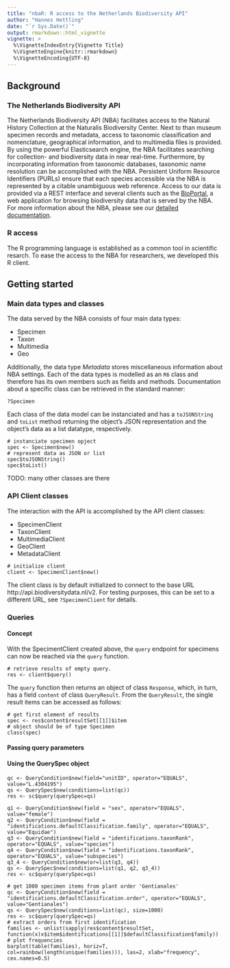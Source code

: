 ```yaml
---
title: "nbaR: R access to the Netherlands Biodiversity API"
author: "Hannes Hettling"
date: "`r Sys.Date()`"
output: rmarkdown::html_vignette
vignette: >
  %\VignetteIndexEntry{Vignette Title}
  %\VignetteEngine{knitr::rmarkdown}
  %\VignetteEncoding{UTF-8}
---
```


## Background

### The Netherlands Biodiversity API
The Netherlands Biodiversity API
(NBA) facilitates access to the Natural History Collection at the
Naturalis Biodiversity Center. Next to than museum specimen records
and metadata, access to taxonomic classification and nomenclature,
geographical information, and to multimedia files is provided. By
using the powerful Elasticsearch engine, the NBA facilitates searching
for collection- and biodiversity data in near real-time. Furthermore,
by incorporating information from taxonomic databases, taxonomic name
resolution can be accomplished with the NBA. Persistent Uniform
Resource Identifiers (PURLs) ensure that each species accessible via
the NBA is represented by a citable unambiguous web reference. Access
to our data is provided via a REST interface and several clients such
as the [BioPortal](http://bioportal.naturalis.nl/), a web application
for browsing biodiversity data that is served by the NBA.  For more
information about the NBA, please see our
[detailed documentation](http://docs.biodiversitydata.nl/).

### R access
The R programming language is established as a common tool in scientific resarch.
To ease the access to the NBA for researchers, we developed this R client.

## Getting started

### Main data types and classes
The data served by the NBA consists of four main data types:

* Specimen
* Taxon
* Multimedia
* Geo

Additionally, the data type *Metadata* stores miscellaneous
information about NBA settings. Each of the data types is modelled
as an `R6` class and therefore has its own members such as fields
and methods. Documentation about a specific class can be retrieved
in the standard manner:

```
?Specimen
```

Each class of the data model can be instanciated and has a `toJSONString` and `toList` method returning
the object's JSON representation and the object's data as a list datatype, respectively.


```
# instanciate specimen opject
spec <- Specimen$new()
# represent data as JSON or list
spec$toJSONString()
spec$toList()
```

TODO: many other classes are there

### API Client classes
The interaction with the API is accomplished by the API client classes:

* SpecimenClient
* TaxonClient
* MultimediaClient
* GeoClient
* MetadataClient


```
# initialize client
client <- SpecimenClient$new()
```

The client class is by default initialized to connect to the base URL http://api.biodiversitydata.nl/v2.
For testing purposes, this can be set to a different URL, see `?SpecimenClient` for details.

### Queries

#### Concept

With the SpecimentClient created above, the `query` endpoint for specimens can now be reached via the `query` function.

```
# retrieve results of empty query.
res <- client$query()
```

The `query` function then returns an object of class `Response`, which, in turn, has a field `content`
of class `QueryResult`. From the `QueryResult`, the single result items can be accessed as follows:

```
# get first element of results
spec <- res$content$resultSet[[1]]$item
# object should be of type Specimen
class(spec)

```

#### Passing query parameters


#### Using the QuerySpec object

```
qc <- QueryCondition$new(field="unitID", operator="EQUALS", value="L.4304195")
qs <- QuerySpec$new(conditions=list(qc))
res <- sc$query(querySpec=qs)
```


```
q1 <- QueryCondition$new(field = "sex", operator="EQUALS", value="female")
q2 <- QueryCondition$new(field = "identifications.defaultClassification.family", operator="EQUALS", value="Equidae")
q3 <- QueryCondition$new(field = "identifications.taxonRank", operator="EQUALS", value="species")
q4 <- QueryCondition$new(field = "identifications.taxonRank", operator="EQUALS", value="subspecies")
q3_4 <- QueryCondition$new(or=list(q3, q4))
qs <- QuerySpec$new(conditions=list(q1, q2, q3_4))
res <- sc$query(querySpec=qs)
```


```
# get 1000 specimen items from plant order 'Gentianales'
qc <- QueryCondition$new(field = "identifications.defaultClassification.order", operator="EQUALS", value="Gentianales")
qs <- QuerySpec$new(conditions=list(qc), size=1000)
res <- sc$query(querySpec=qs)
# extract orders from first identification
families <- unlist(sapply(res$content$resultSet, function(x)x$item$identifications[[1]]$defaultClassification$family))
# plot frequencies
barplot(table(families), horiz=T, col=rainbow(length(unique(families))), las=2, xlab="frequency", cex.names=0.5)
```


